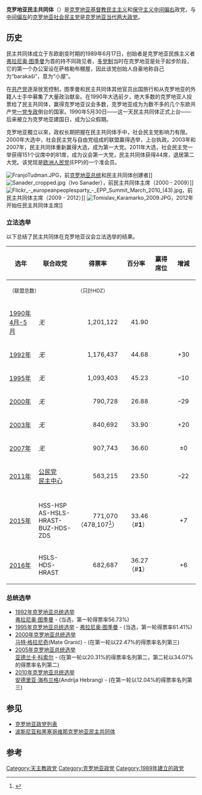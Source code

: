 {{noteTA
|T=zh-hk:克羅地亞民主聯盟;zh-tw:克羅埃西亞民主聯盟;zh-hans:克罗地亚民主共同体;
|1=zh-hk:民主聯盟;zh-tw:民主聯盟;zh-hans:民主共同体;
}}
{{Infobox political party
|country       = 克罗地亚
|party_name    = 克羅地亞民主聯盟
|name_native   = Hrvatska demokratska zajednica
|party_logo    = [[File:HDZ_logo.svg|220px]]
|flag = [[File:Flag_of_the_Croatian_Democratic_Union.svg|200px]]
|colorcode     = blue
|president     = [[托米斯拉夫·卡拉马尔科|托米斯拉夫·卡拉马尔科]]
|创始人      = [[弗拉尼奥·图季曼|弗拉尼奥·图季曼]]
|leader1_title = 副主席
|leader1_name  = [[德拉戈·普尔戈梅特|德拉戈·普尔戈梅特]]
|foundation    = {{Start date|1989|06|17}}
|ideology      = [[基督教民主主义|基督教民主主义]] <br> [[民族保守主义|民族保守主义]]<br>[[图季曼主义|图季曼主义]]<ref name=Ivankovic>{{cite news |title=Povratak Tuđmanu: Novi moderni HDZ nastaje 19. i 20. 1. u Opatiji |url=http://www.vecernji.hr/vijesti/povratak-tudmanu-novi-moderni-hdz-nastaje-19-20-1-opatiji-clanak-491900 |last=Ivanković |first=Davor |newspaper={{link-en|晚报 (克罗埃西亚)|Večernji list|Večernji list}} |date=2012-12-29 |language=hr |accessdate=2012-12-29 |archive-date=2012-12-31 |archive-url=https://web.archive.org/web/20121231180533/http://www.vecernji.hr/vijesti/povratak-tudmanu-novi-moderni-hdz-nastaje-19-20-1-opatiji-clanak-491900 |dead-url=no }}</ref><br>[[社会市场经济|社会市场经济]]<ref name="Ivankovic"/>
|position        = [[中间偏右|中间偏右]]<ref name="JansenHecke">{{Citation |first1=Thomas |last1=Jansen |first2=Steven |last2=Van Hecke |title=At Europe's Service: The Origins and Evolution of the European People's Party |publisher=Springer |year=2011 |page=79 |url=http://books.google.co.uk/books?id=kXEA8XGdEb8C&pg=PA79&dq=croatian+democratic+union+pro+european&hl=en&sa=X&ei=LPRXT_2cB6XK0QXx18DEDQ&ved=0CD4Q6AEwAQ#v=onepage&q=croatian%20democratic%20union%20pro%20european&f=false |accessdate=2012-07-26 |archive-date=2014-12-14 |archive-url=https://web.archive.org/web/20141214164407/http://books.google.co.uk/books?id=kXEA8XGdEb8C&pg=PA79&dq=croatian+democratic+union+pro+european&hl=en&sa=X&ei=LPRXT_2cB6XK0QXx18DEDQ&ved=0CD4Q6AEwAQ#v=onepage&q=croatian%20democratic%20union%20pro%20european&f=false |dead-url=no }}</ref>
|youth_wing      = {{link-en|克罗地亚民主共同体青年|Youth of the Croatian Democratic Union}}
|headquarters    = [[萨格勒布|萨格勒布]]
|colours         = [[蓝色|蓝色]]
|website         = {{URL|www.hdz.hr}}
|European        = [[欧洲人民党|欧洲人民党]]
| europarl       = [[欧洲人民党|欧洲人民党]]
|international   = [[中间派民主国际|中间派民主国际]]<br> [[国际民主联盟|国际民主联盟]]
|seats1_title    = [[克罗地亚议会|议会]]
|seats1 = {{Infobox political party/seats|55|151|hex=cyan}} <!-- 2017年 -->
|seats2_title       = [[欧洲议会|欧洲议会]]
|seats2             = {{Infobox political party/seats|4|11|hex=cyan}}
}}
'''克罗地亚民主共同体'''（{{lang-hr|Hrvatska demokratska zajednica, 缩写为HDZ}}）是[[克罗地亚|克罗地亚]][[基督教民主主义|基督教民主主义]]和[[保守主义|保守主义]][[中间偏右|中间偏右]]政党，与[[中间偏左|中间偏左]]的[[克罗地亚社会民主党|克罗地亚社会民主党]]是[[克罗地亚政党列表|克罗地亚当代两大政党]]。

==历史==
民主共同体成立于东欧剧变时期的1989年6月17日，创始者是克罗地亚民族主义者[[弗拉尼奥·图季曼|弗拉尼奥·图季曼]]为首的持不同政见者，[[多党制|多党制]]当时在克罗地亚是处于起步阶段，它的第一个办公室设在萨格勒布棚屋，因此该党创始人自豪地称自己为“barakaši”，意为“小屋”。

在[[共产党|共产党]]逐渐放宽控制，图季曼和民主共同体其他官员出国旅行和从克罗地亚的外籍人士手中募集了大量政治献金。在1990年大选前夕，绝大多数的克罗地亚人投票给了民主共同体，赢得克罗地亚议会多数，克罗地亚成为为数不多的几个东欧共产党[[一党专政|一党专政]]倒台的国家。1990年5月30日——这一天民主共同体正式上台——后来被立为克罗地亚建国日，成为公众假期。

克罗地亚獨立以來，政权长期把握在民主共同体手中，社会民主党影响力有限。2000年大选中，社会民主党与自由党组成的联盟赢得选举，上台执政。2003年和2007年，民主共同体重新赢得大选，成为第一大党。2011年大选，社会民主党一举获得151个议席中的81席，成为议会第一大党，民主共同体获得44席，退居第二大党。该党现是[[欧洲人民党|欧洲人民党]](EPP)的一个准会员。

[[File:FranjoTudman.JPG|thumb]]，前[[克罗地亚总统|克罗地亚总统]]和民主共同体创建者]]
[[File:Sanader_cropped.jpg|thumb]]（Ivo Sanader），前民主共同体主席（2000 - 2009）]]
[[File:Flickr_-_europeanpeoplesparty_-_EPP_Summit_March_2010_(43).jpg|thumb]]，前民主共同体主席（2009 - 2012）]]
[[File:Tomislav_Karamarko_2009.JPG|thumb]]，2012年开始任民主共同体主席]]

===立法选举===
以下总结了民主共同体在克罗地亚议会立法选举的结果。

{| class="wikitable" style="text-align: left;"
|-
! style="width:120px;" rowspan="2"| 选年 !! style="width:160px;" rowspan="2"| 联合政党 !! style="width:100px;"| 得票率 !! style="width:100px;"| 百分率 !! style="width:100px;"| 赢得席位 !! style="width:100px;"| 增減
|-
! colspan="2" | <small>（联盟总数）</small> !! colspan="2" | <small>（只計HDZ）</small>
|-
|[[1990年克罗地亚议会选举|1990年4月-5月]]
|''无''
|align="right"|1,201,122
|align="right"|41.90
| style="text-align:center;"|{{Infobox political party/seats|55|80|hex=cyan}}
|{{N/A}}
|-
|[[1992年克罗地亚议会选举|1992年]]
|''无''
|align="right"|1,176,437
|align="right"|44.68
| style="text-align:center;"|{{Infobox political party/seats|85|138|hex=cyan}}
| style="text-align:center;"|+30
|-
|[[1995年克罗地亚议会选举|1995年]]
|''无''
|align="right"|1,093,403
|align="right"|45.23
| style="text-align:center;"|{{Infobox political party/seats|75|127|hex=cyan}}
| style="text-align:center;"|–10
|-
|[[2000年克罗地亚议会选举|2000年]]
|''无''
|align="right"|790,728
|align="right"|26.88
| style="text-align:center;"|{{Infobox political party/seats|46|151|hex=cyan}}
| style="text-align:center;"|–29
|-
|[[2003年克罗地亚议会选举|2003年]]
|''无''
|align="right"|840,692
|align="right"|33.90
| style="text-align:center;"|{{Infobox political party/seats|66|151|hex=cyan}}
| style="text-align:center;"|+20
|-
|[[2007年克罗地亚议会选举|2007年]]
|''无''
|align="right"|907,743
|align="right"|36.60
| style="text-align:center;"|{{Infobox political party/seats|66|153|hex=cyan}}
| style="text-align:center;"|±0
|-
|[[2011年克罗地亚议会选举|2011年]]
|[[克罗地亚公民党|公民党]]<br>[[克罗地亚民主中心|民主中心]]
| style="text-align:right;"|563,215
| style="text-align:right;"|23.50
| style="text-align:center;"|{{Infobox political party/seats|44|151|hex=cyan}}
| style="text-align:center;"|–22
|-
|-
| [[2015年克羅埃西亞國會選舉|2015年]]
| HSS-HSP AS-HSLS-HRAST-BUZ-HDS-ZDS
| align=right| 771,070（478,107<ref>{{cite news | url = http://www.jutarnji.hr/hsls-ovi-kandidati-dobili-manje-glasova-nego-sto-imaju-clanova--ovo-pokazuje-koliko-su-jake-male-stranke---rejting-hns-a-je-5-59--a-hss-a-1-48-posto-/1456874/ | language = hr | newspaper = Jutarnji list | title = Preferencijalni glasovi | author = Suzana Barilar | date = 2015-11-13 | accessdate = 2017-11-30 | archive-date = 2016-03-04 | archive-url = https://web.archive.org/web/20160304091026/http://www.jutarnji.hr/hsls-ovi-kandidati-dobili-manje-glasova-nego-sto-imaju-clanova--ovo-pokazuje-koliko-su-jake-male-stranke---rejting-hns-a-je-5-59--a-hss-a-1-48-posto-/1456874/ | dead-url = no }}</ref>）
| align=right| 33.46（#'''1'''）
| style="text-align:center;"|{{Composition bar|51|151|hex=cyan}}
| align=center| +7
|-
| [[2016年克羅地亞國會選舉|2016年]]
| HSLS-HDS-HRAST
| align=right| 682,687
| align=right| 36.27（#'''1'''）
| style="text-align:center;"|{{Composition bar|57|151|hex=cyan}}
| align=center| +6
|}

===总统选举===
*[[1992年克罗地亚总统选举|1992年克罗地亚总统选举]] <br>[[弗拉尼奥·图季曼|弗拉尼奥·图季曼]] - (当选，第一轮得票率56.73%)
*[[1995年克罗地亚总统选举|1995年克罗地亚总统选举]] - [[弗拉尼奥·图季曼|弗拉尼奥·图季曼]] - (当选，第一轮得票率61.41%)
*[[2000年克罗地亚总统选举|2000年克罗地亚总统选举]] <br>[[马特·格拉尼奇|马特·格拉尼奇]](Mate Granić) - (在第一轮以22.47%的得票率名列第三)
*[[2005年克罗地亚总统选举|2005年克罗地亚总统选举]] <br>[[亚德兰卡·科索尔|亚德兰卡·科索尔]] - (在第一轮以20.31%的得票率名列第二，第二轮以34.07%的得票率名列第二)
*[[2010年克罗地亚总统选举|2010年克罗地亚总统选举]] <br>[[安德里亚·海布兰格_(儿子)|安德里亚·海布兰格]](Andrija Hebrang) - (在第一轮以12.04%的得票率名列第三)

==参见==
* [[克罗地亚政党列表|克罗地亚政党列表]]
* [[波斯尼亚和黑塞哥维那克罗地亚民主共同体|波斯尼亚和黑塞哥维那克罗地亚民主共同体]]

== 参考 ==
{{reflist}}

{{克罗地亚政党}}
[[Category:天主教政党|Category:天主教政党]]
[[Category:克罗地亚政党|Category:克罗地亚政党]]
[[Category:1989年建立的政党|Category:1989年建立的政党]]